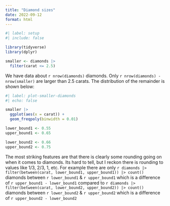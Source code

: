 ```yaml
---
title: "Diamond sizes"
date: 2022-09-12
format: html
---
```


```r
#| label: setup
#| include: false

library(tidyverse)
library(dplyr)

smaller <- diamonds |> 
  filter(carat <= 2.5)
```

We have data about `r nrow(diamonds)` diamonds.
Only `r nrow(diamonds) - nrow(smaller)` are larger than 2.5 carats.
The distribution of the remainder is shown below:

```r
#| label: plot-smaller-diamonds
#| echo: false

smaller |> 
  ggplot(aes(x = carat)) + 
  geom_freqpoly(binwidth = 0.01)

lower_bound1 <- 0.55
upper_bound1 <- 0.65

lower_bound2 <- 0.66
upper_bound2 <- 0.75
```

The most striking features are that there is clearly some rounding going on when it comes to diamonds. Its hard to tell, but I reckon there is rounding to values like 1/3, 2/3, 1, etc.
For example there are only `r diamonds |> filter(between(carat, lower_bound1, upper_bound1)) |> count()` diamonds between `r lower_bound1` & `r upper_bound1` which is a difference of `r upper_bound1 - lower_bound1` compared to `r diamonds |> filter(between(carat, lower_bound2, upper_bound2)) |> count()` diamonds between `r lower_bound2` & `r upper_bound2` which is a difference of `r upper_bound2 - lower_bound2`